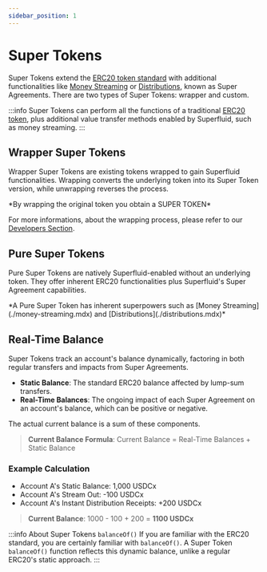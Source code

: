 ```yaml
---
sidebar_position: 1
---
```



# Super Tokens

Super Tokens extend the [ERC20 token standard](https://ethereum.org/en/developers/docs/standards/tokens/erc-20/) with additional functionalities like [Money Streaming](./money-streaming.mdx) or [Distributions](./distributions.mdx), known as Super Agreements. There are two types of Super Tokens: wrapper and custom.

:::info
Super Tokens can perform all the functions of a traditional [ERC20 token](https://ethereum.org/en/developers/docs/standards/tokens/erc-20/), plus additional value transfer methods enabled by Superfluid, such as money streaming.
:::

## Wrapper Super Tokens

Wrapper Super Tokens are existing tokens wrapped to gain Superfluid functionalities. Wrapping converts the underlying token into its Super Token version, while unwrapping reverses the process.

<div style={{ display: "flex", justifyContent: "center" }}>
  <SuperTokenVis />
</div>
<div style={{ display: "flex", justifyContent: "center" }}>
  <p>*By wrapping the original token you obtain a SUPER TOKEN*</p>
</div>

For more informations, about the wrapping process, please refer to our [Developers Section](/docs/developers/super-tokens/guides/deploy-super-token.mdx).

## Pure Super Tokens

Pure Super Tokens are natively Superfluid-enabled without an underlying token. They offer inherent ERC20 functionalities plus Superfluid's Super Agreement capabilities.

<div style={{ display: "flex", justifyContent: "center" }}>
  <SuperTokenPureVis />
</div>
<div style={{ display: "flex", justifyContent: "center" }}>
  <p>*A Pure Super Token has inherent superpowers such as [Money Streaming](./money-streaming.mdx) and [Distributions](./distributions.mdx)*</p>
</div>

## Real-Time Balance

Super Tokens track an account's balance dynamically, factoring in both regular transfers and impacts from Super Agreements.

- **Static Balance**: The standard ERC20 balance affected by lump-sum transfers.
- **Real-Time Balances**: The ongoing impact of each Super Agreement on an account's balance, which can be positive or negative.

The actual current balance is a sum of these components.

> **Current Balance Formula**: Current Balance = Real-Time Balances + Static Balance

### Example Calculation

- Account A's Static Balance: 1,000 USDCx
- Account A's Stream Out: -100 USDCx
- Account A's Instant Distribution Receipts: +200 USDCx

> **Current Balance**: 1000 - 100 + 200 = **1100 USDCx**

:::info About Super Tokens `balanceOf()`
If you are familiar with the ERC20 standard, you are certainly familiar with `balanceOf()`. A Super Token `balanceOf()` function reflects this dynamic balance, unlike a regular ERC20's static approach.
:::